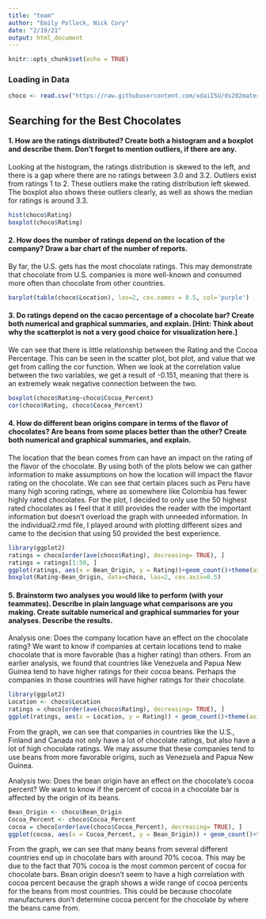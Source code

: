 ```yaml
---
title: "team"
author: "Emily Pollock, Nick Cory"
date: "2/19/21"
output: html_document
---
```


```r
knitr::opts_chunk$set(echo = TRUE)
```

### Loading in Data
```r
choco <- read.csv("https://raw.githubusercontent.com/xdaiISU/ds202materials/master/hwlabs/data/choco.csv") 
```

## Searching for the Best Chocolates

#### 1. How are the ratings distributed? Create both a histogram and a boxplot and describe them. Don’t forget to mention outliers, if there are any.

Looking at the histogram, the ratings distribution is skewed to the left, and there is a gap where there are no ratings between 3.0 and 3.2. Outliers exist from ratings 1 to 2. These outliers make the rating distribution left skewed. The boxplot also shows these outliers clearly, as well as shows the median for ratings is around 3.3.

```r
hist(choco$Rating)
boxplot(choco$Rating)
```


#### 2. How does the number of ratings depend on the location of the company? Draw a bar chart of the number of reports.


By far, the U.S. gets has the most chocolate ratings. This may demonstrate that chocolate from U.S. companies is more well-known and consumed more often than chocolate from other countries.

```r
barplot(table(choco$Location), las=2, cex.names = 0.5, col='purple')
```

#### 3. Do ratings depend on the cacao percentage of a chocolate bar? Create both numerical and graphical summaries, and explain. [Hint: Think about why the scatterplot is not a very good choice for visualization here.]

We can see that there is little relationship between the Rating and the Cocoa Percentage. This can be seen in the scatter plot, bot plot, and value that we get from calling the cor function. When we look at the correlation value between the two variables, we get a result of -0.151, meaning that there is an extremely weak negative connection between the two. 

```r
boxplot(choco$Rating~choco$Cocoa_Percent)
cor(choco$Rating, choco$Cocoa_Percent)
```

#### 4. How do different bean origins compare in terms of the flavor of chocolates? Are beans from some places better than the other? Create both numerical and graphical summaries, and explain.

The location that the bean comes from can have an impact on the rating of the flavor of the chocolate. By using both of the plots below we can gather information to make assumptions on how the location will impact the flavor rating on the chocolate. We can see that certain places such as Peru have many high scoring ratings, where as somewhere like Colombia has fewer highly rated chocolates. For the plot, I decided to only use the 50 highest rated chocolates as I feel that it still provides the reader with the important information but doesn't overload the graph with unneeded information. In the individual2.rmd file, I played around with plotting different sizes and came to the decision that using 50 provided the best experience. 

```r
library(ggplot2)
ratings = choco[order(ave(choco$Rating), decreasing= TRUE), ]
ratings = ratings[1:50, ]
ggplot(ratings, aes(x = Bean_Origin, y = Rating))+geom_count()+theme(axis.text.x = element_text(angle = 90))
boxplot(Rating~Bean_Origin, data=choco, las=2, cex.axis=0.5)
```



#### 5. Brainstorm two analyses you would like to perform (with your teammates). Describe in plain language what comparisons are you making. Create suitable numerical and graphical summaries for your analyses. Describe the results.

Analysis one: Does the company location have an effect on the chocolate rating? We want to know if companies at certain locations tend to make chocolate that is more favorable (has a higher rating) than others. From an earlier analysis, we found that countries like Venezuela and Papua New Guinea tend to have higher ratings for their cocoa beans. Perhaps the companies in those countries will have higher ratings for their chocolate.
```r
library(ggplot2)
Location <- choco$Location 
ratings = choco[order(ave(choco$Rating), decreasing= TRUE), ]
ggplot(ratings, aes(x = Location, y = Rating)) + geom_count()+theme(axis.text.x = element_text(angle = 90))

```

From the graph, we can see that companies in countries like the U.S., Finland and Canada not only have a lot of chocolate ratings, but also have a lot of high chocolate ratings. We may assume that these companies tend to use beans from more favorable origins, such as Venezuela and Papua New Guinea.

Analysis two: Does the bean origin have an effect on the chocolate's cocoa percent? We want to know if the percent of cocoa in a chocolate bar is affected by the origin of its beans. 

```r
Bean_Origin <- choco$Bean_Origin
Cocoa_Percent <- choco$Cocoa_Percent
cocoa = choco[order(ave(choco$Cocoa_Percent), decreasing= TRUE), ]
ggplot(cocoa, aes(x = Cocoa_Percent, y = Bean_Origin)) + geom_count()+theme(axis.text.x = element_text(angle = 90))
```

From the graph, we can see that many beans from several different countries end up in chocolate bars with around 70% cocoa. This may be due to the fact that 70% cocoa is the most common percent of cocoa for chocolate bars. Bean origin doesn't seem to have a high correlation with cocoa percent because the graph shows a wide range of cocoa percents for the beans from most countries. This could be because chocolate manufacturers don't determine cocoa percent for the chocolate by where the beans came from.
